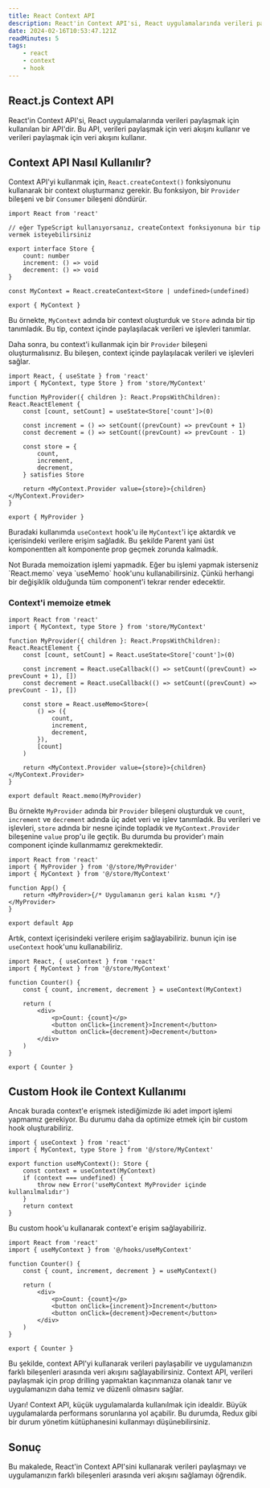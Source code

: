 ```yaml
---
title: React Context API
description: React'in Context API'si, React uygulamalarında verileri paylaşmak için kullanılan bir API'dir. Bu API, verileri paylaşmak için veri akışını kullanır ve verileri paylaşmak için veri akışını kullanır.
date: 2024-02-16T10:53:47.121Z
readMinutes: 5
tags:
    - react
    - context
    - hook
---
```


## React.js Context API

React'in Context API'si, React uygulamalarında verileri paylaşmak için kullanılan bir API'dir. Bu API, verileri paylaşmak için veri akışını kullanır ve verileri paylaşmak için veri akışını kullanır.

## Context API Nasıl Kullanılır?

Context API'yi kullanmak için, `React.createContext()` fonksiyonunu kullanarak bir context oluşturmanız gerekir. Bu fonksiyon, bir `Provider` bileşeni ve bir `Consumer` bileşeni döndürür.

```tsx title="store/MyContext.tsx" {1,11}
import React from 'react'

// eğer TypeScript kullanıyorsanız, createContext fonksiyonuna bir tip vermek isteyebilirsiniz

export interface Store {
    count: number
    increment: () => void
    decrement: () => void
}

const MyContext = React.createContext<Store | undefined>(undefined)

export { MyContext }
```

Bu örnekte, `MyContext` adında bir context oluşturduk ve `Store` adında bir tip tanımladık. Bu tip, context içinde paylaşılacak verileri ve işlevleri tanımlar.

Daha sonra, bu context'i kullanmak için bir `Provider` bileşeni oluşturmalısınız. Bu bileşen, context içinde paylaşılacak verileri ve işlevleri sağlar.

```tsx title="store/MyProvider.tsx" {1,6,7,8,9,10}
import React, { useState } from 'react'
import { MyContext, type Store } from 'store/MyContext'

function MyProvider({ children }: React.PropsWithChildren): React.ReactElement {
    const [count, setCount] = useState<Store['count']>(0)

    const increment = () => setCount((prevCount) => prevCount + 1)
    const decrement = () => setCount((prevCount) => prevCount - 1)

    const store = {
        count,
        increment,
        decrement,
    } satisfies Store

    return <MyContext.Provider value={store}>{children}</MyContext.Provider>
}

export { MyProvider }
```

Buradaki kullanımda `useContext` hook'u ile `MyContext`'i içe aktardık ve içerisindeki verilere erişim sağladık. Bu şekilde Parent yani üst komponentten alt komponente prop geçmek zorunda kalmadık.

<Alert>
    <AlertTitle>Not</AlertTitle>
    <AlertDescription>
        Burada memoization işlemi yapmadık. Eğer bu işlemi yapmak isterseniz `React.memo` veya `useMemo` hook'unu
        kullanabilirsiniz. Çünkü herhangi bir değişiklik olduğunda tüm component'i tekrar render edecektir.
    </AlertDescription>
</Alert>

### Context'i memoize etmek

```tsx title="store/MyProvider.tsx" {1,6,7,8,9,10}
import React from 'react'
import { MyContext, type Store } from 'store/MyContext'

function MyProvider({ children }: React.PropsWithChildren): React.ReactElement {
    const [count, setCount] = React.useState<Store['count']>(0)

    const increment = React.useCallback(() => setCount((prevCount) => prevCount + 1), [])
    const decrement = React.useCallback(() => setCount((prevCount) => prevCount - 1), [])

    const store = React.useMemo<Store>(
        () => ({
            count,
            increment,
            decrement,
        }),
        [count]
    )

    return <MyContext.Provider value={store}>{children}</MyContext.Provider>
}

export default React.memo(MyProvider)
```

Bu örnekte `MyProvider` adında bir `Provider` bileşeni oluşturduk ve `count`, `increment` ve `decrement` adında üç adet veri ve işlev tanımladık. Bu verileri ve işlevleri, `store` adında bir nesne içinde topladık ve `MyContext.Provider` bileşenine `value` prop'u ile geçtik.
Bu durumda bu provider'ı main component içinde kullanmamız gerekmektedir.

```tsx title="App.tsx" {1,2,3,7,9}
import React from 'react'
import { MyProvider } from '@/store/MyProvider'
import { MyContext } from '@/store/MyContext'

function App() {
    return <MyProvider>{/* Uygulamanın geri kalan kısmı */}</MyProvider>
}

export default App
```

Artık, context içerisindeki verilere erişim sağlayabiliriz. bunun için ise `useContext` hook'unu kullanabiliriz.

```tsx title="components/Counter.tsx" {2,5}
import React, { useContext } from 'react'
import { MyContext } from '@/store/MyContext'

function Counter() {
    const { count, increment, decrement } = useContext(MyContext)

    return (
        <div>
            <p>Count: {count}</p>
            <button onClick={increment}>Increment</button>
            <button onClick={decrement}>Decrement</button>
        </div>
    )
}

export { Counter }
```

## Custom Hook ile Context Kullanımı

Ancak burada context'e erişmek istediğimizde iki adet import işlemi yapmamız gerekiyor. Bu durumu daha da optimize etmek için bir custom hook oluşturabiliriz.

```tsx title="hooks/useMyContext.ts"
import { useContext } from 'react'
import { MyContext, type Store } from '@/store/MyContext'

export function useMyContext(): Store {
    const context = useContext(MyContext)
    if (context === undefined) {
        throw new Error('useMyContext MyProvider içinde kullanılmalıdır')
    }
    return context
}
```

Bu custom hook'u kullanarak context'e erişim sağlayabiliriz.

```tsx title="components/Counter.tsx" {2,5}
import React from 'react'
import { useMyContext } from '@/hooks/useMyContext'

function Counter() {
    const { count, increment, decrement } = useMyContext()

    return (
        <div>
            <p>Count: {count}</p>
            <button onClick={increment}>Increment</button>
            <button onClick={decrement}>Decrement</button>
        </div>
    )
}

export { Counter }
```

Bu şekilde, context API'yi kullanarak verileri paylaşabilir ve uygulamanızın farklı bileşenleri arasında veri akışını sağlayabilirsiniz. Context API, verileri paylaşmak için prop drilling yapmaktan kaçınmanıza olanak tanır ve uygulamanızın daha temiz ve düzenli olmasını sağlar.

<Alert variant='destructive'>
    <AlertTitle>Uyarı!</AlertTitle>
    <AlertDescription>
        Context API, küçük uygulamalarda kullanılmak için idealdir. Büyük uygulamalarda performans sorunlarına yol
        açabilir. Bu durumda, Redux gibi bir durum yönetim kütüphanesini kullanmayı düşünebilirsiniz.
    </AlertDescription>
</Alert>

## Sonuç

Bu makalede, React'in Context API'sini kullanarak verileri paylaşmayı ve uygulamanızın farklı bileşenleri arasında veri akışını sağlamayı öğrendik.